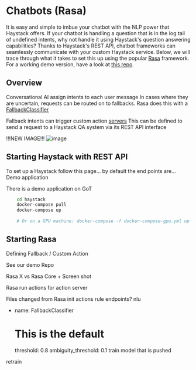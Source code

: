 # Chatbots (Rasa)

It is easy and simple to imbue your chatbot with the NLP power that Haystack offers.
If your chatbot is handling a question that is in the log tail of undefined intents, why not handle it using Haystack's question answering capabilities?
Thanks to Haystack's REST API, chatbot frameworks can seamlessly communicate with your custom Haystack service.
Below, we will trace through what it takes to set this up using the popular [Rasa](https://rasa.com/) framework.
For a working demo version, have a look at [this repo](https://github.com/deepset-ai/rasa-haystack).

## Overview

Conversational AI assign intents to each user message
In cases where they are uncertain, requests can be routed on to fallbacks.
Rasa does this with a [FallbackClassifier](https://rasa.com/docs/rasa/fallback-handoff/#nlu-fallback)

Fallback intents can trigger custom action [servers](https://rasa.com/docs/action-server/)
This can be defined to send a request to a Haystack QA system via its REST API interface

!!!NEW IMAGE!!!
![image](https://user-images.githubusercontent.com/52320144/111071900-930f7c00-84d8-11eb-9105-b06ee4a4735b.png)

## Starting Haystack with REST API

To set up a Haystack follow this page...
by default the end points are...
Demo application

There is a demo application on GoT
``` bash
    cd haystack
    docker-compose pull
    docker-compose up
    
    # Or on a GPU machine: docker-compose -f docker-compose-gpu.yml up
```

## Starting Rasa

Defining Fallback / Custom Action

See our demo Repo

Rasa X vs Rasa Core + Screen shot

Rasa run actions for action server

Files changed from Rasa init
actions
rule
endpoints?
nlu
   - name: FallbackClassifier
     # This is the default
     threshold: 0.8
     ambiguity_threshold: 0.1
train
model that is pushed



retrain